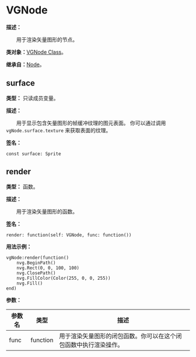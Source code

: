 
# VGNode

**描述：**

&emsp;&emsp;用于渲染矢量图形的节点。

**类对象：**[VGNode Class](/docs/api/Class%20Object/VGNode)。

**继承自：**[Node](/docs/api/Class/Node)。

## surface

**类型：** 只读成员变量。

**描述：**

&emsp;&emsp;用于显示包含矢量图形的帧缓冲纹理的图元表面。
你可以通过调用 `vgNode.surface.texture` 来获取表面的纹理。

**签名：**
```tl
const surface: Sprite
```

## render

**类型：** 函数。

**描述：**

&emsp;&emsp;用于渲染矢量图形的函数。

**签名：**
```tl
render: function(self: VGNode, func: function())
```

**用法示例：**
```tl
vgNode:render(function()
	nvg.BeginPath()
	nvg.Rect(0, 0, 100, 100)
	nvg.ClosePath()
	nvg.FillColor(Color(255, 0, 0, 255))
	nvg.Fill()
end)
```

**参数：**

| 参数名 | 类型 | 描述 |
| --- | --- | --- |
| func | function | 用于渲染矢量图形的闭包函数。你可以在这个闭包函数中执行渲染操作。 |
